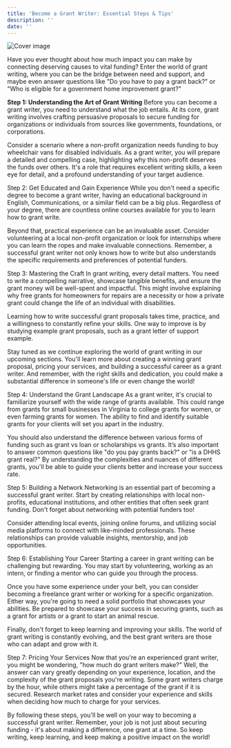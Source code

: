```yaml
---
title: 'Become a Grant Writer: Essential Steps & Tips'
description: ''
date: ''
---
```

![Cover image](//904133d31006c5cfee432029d4ab4b31.cdn.bubble.io/f1689086647980x623050973225155800/Photogen_NAF327.jpg)

Have you ever thought about how much impact you can make by connecting deserving causes to vital funding? Enter the world of grant writing, where you can be the bridge between need and support, and maybe even answer questions like "Do you have to pay a grant back?" or "Who is eligible for a government home improvement grant?"

**Step 1: Understanding the Art of Grant Writing**
Before you can become a grant writer, you need to understand what the job entails. At its core, grant writing involves crafting persuasive proposals to secure funding for organizations or individuals from sources like governments, foundations, or corporations.

Consider a scenario where a non-profit organization needs funding to buy wheelchair vans for disabled individuals. As a grant writer, you will prepare a detailed and compelling case, highlighting why this non-profit deserves the funds over others. It's a role that requires excellent writing skills, a keen eye for detail, and a profound understanding of your target audience.

Step 2: Get Educated and Gain Experience
While you don't need a specific degree to become a grant writer, having an educational background in English, Communications, or a similar field can be a big plus. Regardless of your degree, there are countless online courses available for you to learn how to grant write.

Beyond that, practical experience can be an invaluable asset. Consider volunteering at a local non-profit organization or look for internships where you can learn the ropes and make invaluable connections. Remember, a successful grant writer not only knows how to write but also understands the specific requirements and preferences of potential funders.

Step 3: Mastering the Craft
In grant writing, every detail matters. You need to write a compelling narrative, showcase tangible benefits, and ensure the grant money will be well-spent and impactful. This might involve explaining why free grants for homeowners for repairs are a necessity or how a private grant could change the life of an individual with disabilities.

Learning how to write successful grant proposals takes time, practice, and a willingness to constantly refine your skills. One way to improve is by studying example grant proposals, such as a grant letter of support example.

Stay tuned as we continue exploring the world of grant writing in our upcoming sections. You'll learn more about creating a winning grant proposal, pricing your services, and building a successful career as a grant writer. And remember, with the right skills and dedication, you could make a substantial difference in someone's life or even change the world!

Step 4: Understand the Grant Landscape
As a grant writer, it's crucial to familiarize yourself with the wide range of grants available. This could range from grants for small businesses in Virginia to college grants for women, or even farming grants for women. The ability to find and identify suitable grants for your clients will set you apart in the industry.

You should also understand the difference between various forms of funding such as grant vs loan or scholarships vs grants. It’s also important to answer common questions like "do you pay grants back?" or "is a DHHS grant real?" By understanding the complexities and nuances of different grants, you'll be able to guide your clients better and increase your success rate.

Step 5: Building a Network
Networking is an essential part of becoming a successful grant writer. Start by creating relationships with local non-profits, educational institutions, and other entities that often seek grant funding. Don't forget about networking with potential funders too!

Consider attending local events, joining online forums, and utilizing social media platforms to connect with like-minded professionals. These relationships can provide valuable insights, mentorship, and job opportunities.

Step 6: Establishing Your Career
Starting a career in grant writing can be challenging but rewarding. You may start by volunteering, working as an intern, or finding a mentor who can guide you through the process.

Once you have some experience under your belt, you can consider becoming a freelance grant writer or working for a specific organization. Either way, you're going to need a solid portfolio that showcases your abilities. Be prepared to showcase your success in securing grants, such as a grant for artists or a grant to start an animal rescue.

Finally, don't forget to keep learning and improving your skills. The world of grant writing is constantly evolving, and the best grant writers are those who can adapt and grow with it.

Step 7: Pricing Your Services
Now that you're an experienced grant writer, you might be wondering, "how much do grant writers make?" Well, the answer can vary greatly depending on your experience, location, and the complexity of the grant proposals you're writing. Some grant writers charge by the hour, while others might take a percentage of the grant if it is secured. Research market rates and consider your experience and skills when deciding how much to charge for your services.

By following these steps, you'll be well on your way to becoming a successful grant writer. Remember, your job is not just about securing funding - it's about making a difference, one grant at a time. So keep writing, keep learning, and keep making a positive impact on the world!
